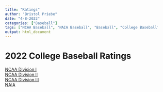```yaml
---
title: "Ratings"
author: "Bristol Priebe"
date: "4-8-2022"
categories: ["Baseball"]
tags: ["NCAA Baseball", "NAIA Baseball", "Baseball", "College Baseball"]
output: html_document
---
```


# 2022 College Baseball Ratings

[NCAA Division I](https://fieldhouseanalytics.com/div1/)  
[NCAA Division II](https://fieldhouseanalytics.com/div2/)  
[NCAA Division III](https://fieldhouseanalytics.com/div3/)  
[NAIA](https://fieldhouseanalytics.com/naia/)


